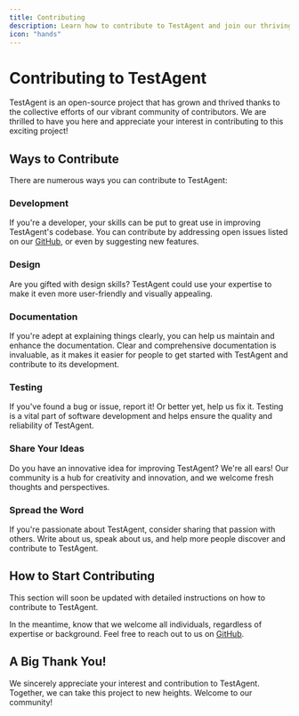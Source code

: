```yaml
---
title: Contributing
description: Learn how to contribute to TestAgent and join our thriving open-source community.
icon: "hands"
---
```


# Contributing to TestAgent

TestAgent is an open-source project that has grown and thrived thanks to the collective efforts of our vibrant community of contributors. We are thrilled to have you here and appreciate your interest in contributing to this exciting project!

## Ways to Contribute

There are numerous ways you can contribute to TestAgent:

### Development

If you're a developer, your skills can be put to great use in improving TestAgent's codebase. You can contribute by addressing open issues listed on our [GitHub](https://github.com/caelumai/TestAgent), or even by suggesting new features.

### Design

Are you gifted with design skills? TestAgent could use your expertise to make it even more user-friendly and visually appealing.

### Documentation

If you're adept at explaining things clearly, you can help us maintain and enhance the documentation. Clear and comprehensive documentation is invaluable, as it makes it easier for people to get started with TestAgent and contribute to its development.

### Testing

If you've found a bug or issue, report it! Or better yet, help us fix it. Testing is a vital part of software development and helps ensure the quality and reliability of TestAgent.

### Share Your Ideas

Do you have an innovative idea for improving TestAgent? We're all ears! Our community is a hub for creativity and innovation, and we welcome fresh thoughts and perspectives.

### Spread the Word

If you're passionate about TestAgent, consider sharing that passion with others. Write about us, speak about us, and help more people discover and contribute to TestAgent.

## How to Start Contributing

This section will soon be updated with detailed instructions on how to contribute to TestAgent.

In the meantime, know that we welcome all individuals, regardless of expertise or background. Feel free to reach out to us on [GitHub](https://github.com/caelumai/TestAgent).

## A Big Thank You!

We sincerely appreciate your interest and contribution to TestAgent. Together, we can take this project to new heights. Welcome to our community!
